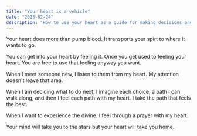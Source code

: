```yaml
---
title: "Your heart is a vehicle"
date: "2025-02-24"
description: "How to use your heart as a guide for making decisions and connecting with others"
---
```


Your heart does more than pump blood. It transports your spirt to where it wants to go.

You can get into your heart by feeling it. Once you get used to feeling your heart. You are free to use that feeling anyway you want.

When I meet someone new, I listen to them from my heart. My attention doesn't leave that area.

When I am deciding what to do next, I imagine each choice, a path I can walk along, and then I feel each path with my heart. I take the path that feels the best.

When I want to experience the divine. I feel through a prayer with my heart. 

Your mind will take you to the stars but your heart will take you home.